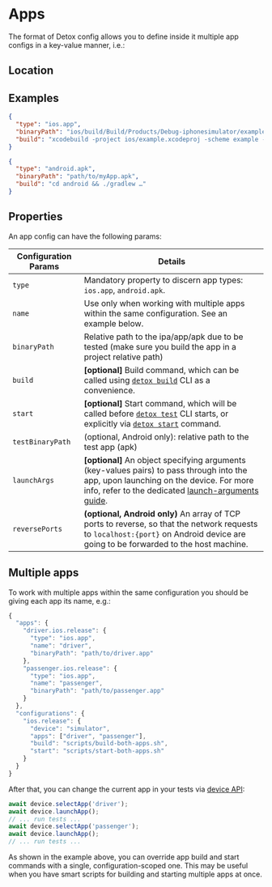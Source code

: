 

# Apps

The format of Detox config allows you to define inside it multiple app configs in a key-value manner, i.e.:

## Location

<Location sectionName="apps" propertyName="app" />

## Examples

<Tabs groupId="mobileOS">
  <TabItem value="ios.app" label="ios.app" default>

```json
{
  "type": "ios.app",
  "binaryPath": "ios/build/Build/Products/Debug-iphonesimulator/example.app",
  "build": "xcodebuild -project ios/example.xcodeproj -scheme example -configuration Debug -sdk iphonesimulator -derivedDataPath ios/build"
}
```

  </TabItem>
  <TabItem value="android.apk" label="android.apk">

```json
{
  "type": "android.apk",
  "binaryPath": "path/to/myApp.apk",
  "build": "cd android && ./gradlew …"
}
```

  </TabItem>
</Tabs>

## Properties

An app config can have the following params:

| Configuration Params | Details                                                                                                                                                                                                                                                                                     |
| -------------------- |---------------------------------------------------------------------------------------------------------------------------------------------------------------------------------------------------------------------------------------------------------------------------------------------|
| `type`               | Mandatory property to discern app types: `ios.app`, `android.apk`.                                                                                                                                                                                                                          |
| `name`               | Use only when working with multiple apps within the same configuration. See an example below.                                                                                                                                                                                               |
| `binaryPath`         | Relative path to the ipa/app/apk due to be tested (make sure you build the app in a project relative path)                                                                                                                                                                                  |
| `build`              | **\[optional]** Build command, which can be called using [`detox build`] CLI as a convenience.                                                                                                                                                                                              |
| `start`              | **\[optional]** Start command, which will be called before [`detox test`] CLI starts, or explicitly via [`detox start`] command.                                                                                                                                                            |
| `testBinaryPath`     | (optional, Android only): relative path to the test app (apk)                                                                                                                                                                                                                               |
| `launchArgs`         | **\[optional]** An object specifying arguments (key-values pairs) to pass through into the app, upon launching on the device. For more info, refer to the dedicated [launch-arguments guide](../guide/launch-args.md).                                                                      |
| `reversePorts`       | **(optional, Android only)** An array of TCP ports to reverse, so that the network requests to `localhost:{port}` on Android device are going to be forwarded to the host machine.                                                                                                          |

## Multiple apps

To work with multiple apps within the same configuration you should be giving each app its name, e.g.:

```js
{
  "apps": {
    "driver.ios.release": {
      "type": "ios.app",
      "name": "driver",
      "binaryPath": "path/to/driver.app"
    },
    "passenger.ios.release": {
      "type": "ios.app",
      "name": "passenger",
      "binaryPath": "path/to/passenger.app"
    }
  },
  "configurations": {
    "ios.release": {
      "device": "simulator",
      "apps": ["driver", "passenger"],
      "build": "scripts/build-both-apps.sh",
      "start": "scripts/start-both-apps.sh"
    }
  }
}
```

After that, you can change the current app in your tests via [device API](../api/device.md):

```js
await device.selectApp('driver');
await device.launchApp();
// ... run tests ...
await device.selectApp('passenger');
await device.launchApp();
// ... run tests ...
```

As shown in the example above, you can override app build and start commands with a single, configuration-scoped one.
This may be useful when you have smart scripts for building and starting multiple apps at once.

[`detox build`]: ../cli/build.md
[`detox start`]: ../cli/start.md
[`detox test`]: ../cli/test.md
